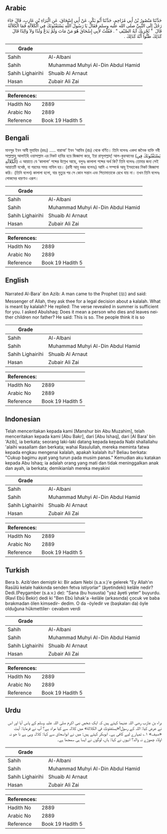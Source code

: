 ## Arabic


<div dir="rtl" lang="ar" style={{fontSize:'larger',backgroundColor:'#f8f9fa',padding:20}}>
حَدَّثَنَا مَنْصُورُ بْنُ أَبِي مُزَاحِمٍ، حَدَّثَنَا أَبُو بَكْرٍ، عَنْ أَبِي إِسْحَاقَ، عَنِ الْبَرَاءِ بْنِ عَازِبٍ، قَالَ جَاءَ رَجُلٌ إِلَى النَّبِيِّ صلى الله عليه وسلم فَقَالَ يَا رَسُولَ اللَّهِ يَسْتَفْتُونَكَ فِي الْكَلاَلَةِ فَمَا الْكَلاَلَةُ قَالَ ‏ "‏ تُجْزِيكَ آيَةُ الصَّيْفِ ‏"‏ ‏.‏ فَقُلْتُ لأَبِي إِسْحَاقَ هُوَ مَنْ مَاتَ وَلَمْ يَدَعْ وَلَدًا وَلاَ وَالِدًا قَالَ كَذَلِكَ ظَنُّوا أَنَّهُ كَذَلِكَ ‏.‏
</div>
<div style={{backgroundColor:'#f8f9fa',padding:20, marginBottom: 10}}><table> <thead> <tr> <th>Grade</th> <th></th> </tr> </thead> <tbody> <tr><td>Sahih</td><td>Al-Albani</td></tr><tr><td>Sahih</td><td>Muhammad Muhyi Al-Din Abdul Hamid</td></tr><tr><td>Sahih Lighairihi</td><td>Shuaib Al Arnaut</td></tr><tr><td>Hasan</td><td>Zubair Ali Zai</td></tr></tbody></table><table> <thead> <tr> <th>References:</th> <th></th> </tr> </thead> <tbody><tr><td>Hadith No</td><td>2889</td></tr><tr><td>Arabic No</td><td>2889</td></tr><tr><td>Reference</td><td>Book 19 Hadith 5</td></tr></tbody></table></div>

## Bengali


<div dir="ltr" lang="bn" style={{fontSize:'larger',backgroundColor:'#f8f9fa',padding:20}}>
মানসুর ইবন আবী মূযাহিম (রহঃ) ..... বারাআ’ ইবন ‘আযিব (রাঃ) থেকে বর্ণিত। তিনি বলেনঃ একদা জনৈক ব্যক্তি নবী সাল্লাল্লাহু আলাইহি ওয়াসাল্লাম এর নিকট হাযির হয়ে জিজ্ঞাসা করে, ইয়া রাসূলাল্লাহ্! আল-কুরআনের (يَسْتَفْتُونَكَ فِي الْكَلاَلَةِ) এ আয়াতে যে ‘কালালা’ শব্দের উল্লেখ আছে, বলুনঃ কালালা শব্দের অর্থ কি? তিনি বলেনঃ তোমার জন্য সেই আয়াতটি যথেষ্ঠ, যা গরমের সময় নাযিল হয়। (রাবী আবূ বকর বলেনঃ) আমি এ সম্পর্কে আবূ ইসহাকের নিকট জিজ্ঞাসা করি। (তিনি বলেন) কালালা হলো, যার মৃত্যুর পর সে কোন সন্তান এবং পিতামাতাকে রেখে যায় না। তখন তিনি বলেনঃ লোকদের ধারণাও এরূপ।
</div>
<div style={{backgroundColor:'#f8f9fa',padding:20, marginBottom: 10}}><table> <thead> <tr> <th>Grade</th> <th></th> </tr> </thead> <tbody> <tr><td>Sahih</td><td>Al-Albani</td></tr><tr><td>Sahih</td><td>Muhammad Muhyi Al-Din Abdul Hamid</td></tr><tr><td>Sahih Lighairihi</td><td>Shuaib Al Arnaut</td></tr><tr><td>Hasan</td><td>Zubair Ali Zai</td></tr></tbody></table><table> <thead> <tr> <th>References:</th> <th></th> </tr> </thead> <tbody><tr><td>Hadith No</td><td>2889</td></tr><tr><td>Arabic No</td><td>2889</td></tr><tr><td>Reference</td><td>Book 19 Hadith 5</td></tr></tbody></table></div>

## English


<div dir="ltr" lang="en" style={{fontSize:'larger',backgroundColor:'#f8f9fa',padding:20}}>
Narrated Al-Bara' ibn Azib: A man came to the Prophet (ﷺ) and said: Messenger of Allah, they ask thee for a legal decision about a kalalah. What is meant by kalalah? He replied: The verse revealed in summer is sufficient for you. I asked AbuIshaq: Does it mean a person who dies and leaves neither children nor father? He said: This is so. The people think it is so
</div>
<div style={{backgroundColor:'#f8f9fa',padding:20, marginBottom: 10}}><table> <thead> <tr> <th>Grade</th> <th></th> </tr> </thead> <tbody> <tr><td>Sahih</td><td>Al-Albani</td></tr><tr><td>Sahih</td><td>Muhammad Muhyi Al-Din Abdul Hamid</td></tr><tr><td>Sahih Lighairihi</td><td>Shuaib Al Arnaut</td></tr><tr><td>Hasan</td><td>Zubair Ali Zai</td></tr></tbody></table><table> <thead> <tr> <th>References:</th> <th></th> </tr> </thead> <tbody><tr><td>Hadith No</td><td>2889</td></tr><tr><td>Arabic No</td><td>2889</td></tr><tr><td>Reference</td><td>Book 19 Hadith 5</td></tr></tbody></table></div>

## Indonesian


<div dir="ltr" lang="id" style={{fontSize:'larger',backgroundColor:'#f8f9fa',padding:20}}>
Telah menceritakan kepada kami [Manshur bin Abu Muzahim], telah menceritakan kepada kami [Abu Bakr], dari [Abu Ishaq], dari [Al Bara' bin 'Azib], ia berkata; seorang laki-laki datang kepada kepada Nabi shallallahu 'alaihi wasallam dan berkata; wahai Rasulullah, mereka meminta fatwa kepada engkau mengenai kalalah, apakah kalalah itu? Beliau berkata: "Cukup bagimu ayat yang turun pada musim panas." Kemudian aku katakan kepada Abu Ishaq; ia adalah orang yang mati dan tidak meninggalkan anak dan ayah, ia berkata; demikianlah mereka meyakini
</div>
<div style={{backgroundColor:'#f8f9fa',padding:20, marginBottom: 10}}><table> <thead> <tr> <th>Grade</th> <th></th> </tr> </thead> <tbody> <tr><td>Sahih</td><td>Al-Albani</td></tr><tr><td>Sahih</td><td>Muhammad Muhyi Al-Din Abdul Hamid</td></tr><tr><td>Sahih Lighairihi</td><td>Shuaib Al Arnaut</td></tr><tr><td>Hasan</td><td>Zubair Ali Zai</td></tr></tbody></table><table> <thead> <tr> <th>References:</th> <th></th> </tr> </thead> <tbody><tr><td>Hadith No</td><td>2889</td></tr><tr><td>Arabic No</td><td>2889</td></tr><tr><td>Reference</td><td>Book 19 Hadith 5</td></tr></tbody></table></div>

## Turkish


<div dir="ltr" lang="tr" style={{fontSize:'larger',backgroundColor:'#f8f9fa',padding:20}}>
Bera b. Azib'den demiştir ki: Bir adam Nebi (s.a.v.)'e gelerek "Ey Allah'ın Rasûlü kelale hakkında senden fetva istiyorlar" (âyetindeki) kelâle nedir? Dedi.(Peygamber (s.a.v.) de): "Sana (bu hususta) "yaz âyeti yeter" buyurdu. (Ravî Ebû Bekir) dedi ki "Ben Ebû İshak'a -kelâle (arkasında) çocuk ve baba bırakmadan ölen kimsedir- dedim. O da -öyledir ve (başkaları da) öyle olduğuna hükmettiler- cevabım verdi
</div>
<div style={{backgroundColor:'#f8f9fa',padding:20, marginBottom: 10}}><table> <thead> <tr> <th>Grade</th> <th></th> </tr> </thead> <tbody> <tr><td>Sahih</td><td>Al-Albani</td></tr><tr><td>Sahih</td><td>Muhammad Muhyi Al-Din Abdul Hamid</td></tr><tr><td>Sahih Lighairihi</td><td>Shuaib Al Arnaut</td></tr><tr><td>Hasan</td><td>Zubair Ali Zai</td></tr></tbody></table><table> <thead> <tr> <th>References:</th> <th></th> </tr> </thead> <tbody><tr><td>Hadith No</td><td>2889</td></tr><tr><td>Arabic No</td><td>2889</td></tr><tr><td>Reference</td><td>Book 19 Hadith 5</td></tr></tbody></table></div>

## Urdu


<div dir="rtl" lang="ur" style={{fontSize:'larger',backgroundColor:'#f8f9fa',padding:20}}>
براء بن عازب رضی اللہ عنہما کہتے ہیں کہ ایک شخص نبی اکرم صلی اللہ علیہ وسلم کے پاس آیا اور اس نے عرض کیا: اللہ کے رسول!«يستفتونك في الكلالة» میں کلالہ سے کیا مراد ہے؟ آپ نے فرمایا: آیت «صيف» ۱؎ تمہارے لیے کافی ہے۔ ابوبکر کہتے ہیں: میں نے ابواسحاق سے کہا: کلالہ وہی ہے نا جو نہ اولاد چھوڑے نہ والد؟ انہوں نے کہا: ہاں، لوگوں نے ایسا ہی سمجھا ہے۔
</div>
<div style={{backgroundColor:'#f8f9fa',padding:20, marginBottom: 10}}><table> <thead> <tr> <th>Grade</th> <th></th> </tr> </thead> <tbody> <tr><td>Sahih</td><td>Al-Albani</td></tr><tr><td>Sahih</td><td>Muhammad Muhyi Al-Din Abdul Hamid</td></tr><tr><td>Sahih Lighairihi</td><td>Shuaib Al Arnaut</td></tr><tr><td>Hasan</td><td>Zubair Ali Zai</td></tr></tbody></table><table> <thead> <tr> <th>References:</th> <th></th> </tr> </thead> <tbody><tr><td>Hadith No</td><td>2889</td></tr><tr><td>Arabic No</td><td>2889</td></tr><tr><td>Reference</td><td>Book 19 Hadith 5</td></tr></tbody></table></div>